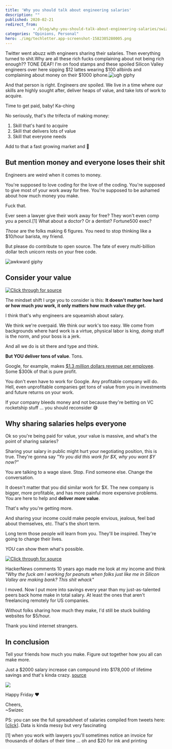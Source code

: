 ```yaml
---
title: 'Why you should talk about engineering salaries'
description: ""
published: 2020-02-21
redirect_from: 
            - /blog/why-you-should-talk-about-engineering-salaries/swizec/9332
categories: "Opinions, Personal"
hero: ./img/techletter.app-screenshot-1582305280005.png
---
```


Twitter went abuzz with engineers sharing their salaries. Then everything turned to shit.Why are all these rich fucks complaining about not being rich enough?? TONE DEAF! I'm on food stamps and these spoiled Silicon Valley engineers over here sipping $12 lattes wearing $100 allbirds and complaining about money on their $1000 iphone.![ugh giphy](./img/media-3owypkSIpM8xw6p7W0-giphy.gif)

And that person is right. Engineers _are_ spoiled. We live in a time where our skills are highly sought after, deliver heaps of value, and take lots of work to acquire.

Time to get paid, baby! Ka-ching

No seriously, that's _the_ trifecta of making money:

1.  Skill that's hard to acquire
2.  Skill that delivers lots of value
3.  Skill that everyone needs

Add to that a fast growing market and 🤑

## But mention money and everyone loses their shit

Engineers are weird when it comes to money.

You're supposed to love coding for the love of the coding. You're supposed to give most of your work away for free. You're supposed to be ashamed about how much money you make.

Fuck that.

Ever seen a lawyer give their work away for free? They won't even comp you a pencil.\[1] What about a doctor? Or a dentist? Fortune500 exec?

_Those_ are the folks making 6 figures. You need to stop thinking like a $10/hour barista, my friend.

But please do contribute to open source. The fate of every multi-billion dollar tech unicorn rests on your free code.

![awkward giphy](./img/media-S7RAioXMRs8b6-giphy.gif)

## Consider your value

[![Click through for source](./img/techletter.app-screenshot-1582305280005.png)](https://twitter.com/Swizec/status/1228825341579448320)

The mindset shift I urge you to consider is this: **It doesn't matter how hard or how much _you_ work, it only matters how much value _they_ get.**

I think that's why engineers are squeamish about salary.

We think we're overpaid. We think our work's too easy. We come from backgrounds where hard work is a virtue, physical labor is king, _doing_ stuff is the norm, and your boss is a jerk.

And all we do is sit there and type and think.

**But YOU deliver tons of value**. Tons.

Google, for example, makes [$1.3 _million_ dollars revenue per employee](https://9to5google.com/2019/10/28/alphabet-q3-2019-earnings/). Some $300k of that is pure profit.

You don't even have to work for Google. Any profitable company will do. Hell, even unprofitable companies get tons of value from you in investments and future returns on your work.

If your company bleeds money and not because they're betting on VC rocketship stuff ... you should reconsider 😅

## Why sharing salaries helps everyone

Ok so you're being paid for value, your value is massive, and what's the point of sharing salaries?

Sharing your salary in public might hurt your negotiating position, this is true. They're gonna say _"Yo you did this work for $X, why you want $Y now?"_

You are talking to a wage slave. Stop. Find someone else. Change the conversation.

It doesn't matter that you did similar work for $X. The new company is bigger, more profitable, and has more painful more expensive problems. You are here to help and **deliver _more_ value**.

That's why you're getting more.

And sharing your income could make people envious, jealous, feel bad about themselves, etc. That's the short term.

Long term those people will learn from you. They'll be inspired. They're going to change their lives.

_YOU_ can show them what's possible.

[![Click through for source](./img/techletter.app-screenshot-1582305280198.png)](https://twitter.com/Swizec/status/1228697056002351104)

HackerNews comments 10 years ago made me look at my income and think _"Why the fuck am I working for peanuts when folks just like me in Silicon Valley are making bank? This shit whack"_

I moved. Now I put more into savings every year than my just-as-talented peers back home make in total salary. At least the ones that aren't freelancing remotely for US companies.

Without folks sharing how much they make, I'd still be stuck building websites for $5/hour.

Thank you kind internet strangers.

## In conclusion

Tell your friends how much you make. Figure out together how you all can make more.

Just a $2000 salary increase can compound into $178,000 of lifetime savings and that's kinda crazy. [source](https://www.investor.gov/additional-resources/free-financial-planning-tools/compound-interest-calculator)

![](./img/Zgnkf3y.png)

Happy Friday ❤️

Cheers,  
~Swizec

PS: you can see the full spreadsheet of salaries compiled from tweets here: \[[click](https://docs.google.com/spreadsheets/d/1-xIgk7Mw1S5DXTZSbKBgxlsQAn7XGIu7Mfy72lSVHKk/edit#gid=129993618)]. Data is kinda messy but very fascinating

\[1] when you work with lawyers you'll sometimes notice an invoice for thousands of dollars of their time ... oh and $20 for ink and printing
